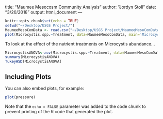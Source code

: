 title: "Maumee Mesocosm Community Analysis"
author: "Jordyn Stoll"
date: "3/20/2018"
output: html_document
---

```r
knitr::opts_chunk$set(echo = TRUE)
setwd("~/Desktop/USGS Project/")
MaumeeMesoComData <- read.csv("~/Desktop/USGS Project/MaumeeMesoComData.csv")
plot(Microcystis.spp.~Treatment, data=MaumeeMesoComData, main='Microcystis Abundance to Nutrient Treatment', ylab='Microcystis % Abundance')

```

To look at the effect of the nutrient treatments on Microcystis abundance...

```r
MicrocystisANOVA<-aov(Microcystis.spp.~Treatment, data=MaumeeMesoComData)
summary(MicrocystisANOVA)
TukeyHSD(MicrocystisANOVA)
```
## Including Plots

You can also embed plots, for example:

```r
plot(pressure)
```

Note that the `echo = FALSE` parameter was added to the code chunk to prevent printing of the R code that generated the plot.
